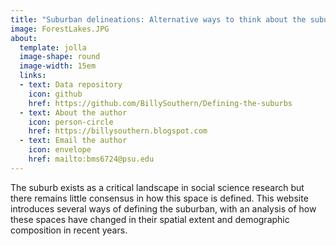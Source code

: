 ```yaml
---
title: "Suburban delineations: Alternative ways to think about the suburban form"
image: ForestLakes.JPG
about:
  template: jolla
  image-shape: round
  image-width: 15em
  links: 
  - text: Data repository
    icon: github
    href: https://github.com/BillySouthern/Defining-the-suburbs
  - text: About the author
    icon: person-circle
    href: https://billysouthern.blogspot.com
  - text: Email the author
    icon: envelope
    href: mailto:bms6724@psu.edu 
---
```


The suburb exists as a critical landscape in social science research but there remains little consensus in how this space is defined. This website introduces several ways of defining the suburban, with an analysis of how these spaces have changed in their spatial extent and demographic composition in recent years.
